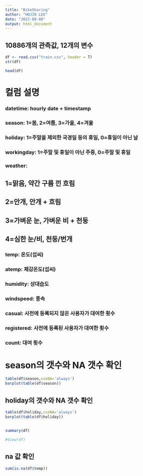 ```yaml
---
title: "BikeSharing"
author: "HOJIN LEE"
date: "2022-08-08"
output: html_document
---
```


## 10886개의 관측값, 12개의 변수
```r
df <- read.csv("train.csv", header = T)
str(df)
```


```r
head(df)
```

# 컬럼 설명
### datetime: hourly date + timestamp
### season: 1=봄, 2=여름, 3=가을, 4=겨울
### holiday: 1=주말을 제외한 국경일 등의 휴일, 0=휴일이 아닌 날
### workingday: 1=주말 및 휴일이 아닌 주중, 0=주말 및 휴일
### weather:
## 1=맑음, 약간 구름 낀 흐림
## 2=안개, 안개 + 흐림
## 3=가벼운 눈, 가벼운 비 + 천둥
## 4=심한 눈/비, 천둥/번개
### temp: 온도(섭씨)
### atemp: 체감온도(섭씨)
### humidity: 상대습도
### windspeed: 풍속
### casual: 사전에 등록되지 않은 사용자가 대여한 횟수
### registered: 사전에 등록된 사용자가 대여한 횟수
### count: 대여 횟수


# season의 갯수와 NA 갯수 확인
```r
table(df$season,useNA='always')
barplot(table(df$season))
```

## holiday의 갯수와 NA 갯수 확인
```r
table(df$holiday,useNA='always')
barplot(table(df$holiday))
```

## 
```r
summary(df)
```
```r
#View(df)
```




## na 값 확인
```r
sum(is.na(df$temp))
```


```r

```










